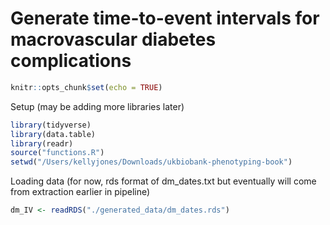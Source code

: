 # Generate time-to-event intervals for macrovascular diabetes complications {#tte-macro}

```r
knitr::opts_chunk$set(echo = TRUE)
```
Setup (may be adding more libraries later)
```r
library(tidyverse)
library(data.table)
library(readr)
source("functions.R")
setwd("/Users/kellyjones/Downloads/ukbiobank-phenotyping-book")
```
Loading data (for now, rds format of dm_dates.txt but eventually will come from extraction earlier in pipeline)
```r
dm_IV <- readRDS("./generated_data/dm_dates.rds")

```

